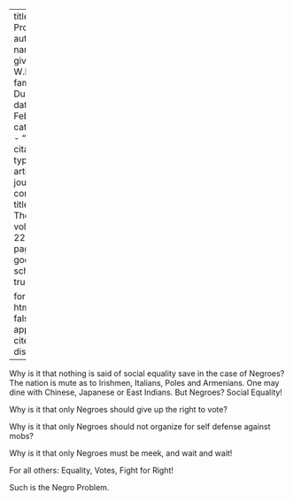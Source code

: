 
---
title: 'Of Problems'
author:
  - name:
      given: W.E.B.
      family: Du Bois
date: Feb. 1921
categories: 
  - ""
citation: 
  type: article-journal
  container-title: The Crisis
  volume: 22
  issue: 4
  page: 149
google-scholar: true

format:
  html:
    toc: false
    appendix-cite-as: display
---


Why is it that nothing is said of social equality save in the case of Negroes? The nation is mute as to Irishmen, Italians, Poles and Armenians. One may dine with Chinese, Japanese or East Indians. But Negroes? Social Equality!

Why is it that only Negroes should give up the right to vote?

Why is it that only Negroes should not organize for self defense against mobs?

Why is it that only Negroes must be meek, and wait and wait!

For all others: Equality, Votes, Fight for Right!

Such is the Negro Problem.


